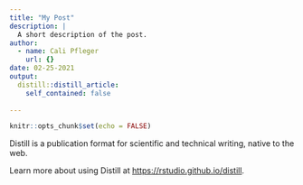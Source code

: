 ```yaml
---
title: "My Post"
description: |
  A short description of the post.
author:
  - name: Cali Pfleger
    url: {}
date: 02-25-2021
output:
  distill::distill_article:
    self_contained: false
    
---
```



```r
knitr::opts_chunk$set(echo = FALSE)
```

Distill is a publication format for scientific and technical writing, native to the web.

Learn more about using Distill at <https://rstudio.github.io/distill>.



